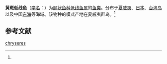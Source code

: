 {{Speciesbox
| name = 黄斑低线鱼
| status = 
| status_system = 
| image = 
| genus = Chrionema
| species = chryseres
| authority = (Gilbert, 1905)<ref name='id7978'>{{cite web| url =http://www.bioinfo.cn/db05/BjdwSpecies.php?action=view&id=7978| title =黄斑低线鱼| work =《中国动物物种编目数据库》| publisher =中国科学院微生物研究所| author =中国科学院动物研究所| accessdate =2009-04-16| deadurl =yes| archiveurl =https://web.archive.org/web/20131203122335/http://www.bioinfo.cn/db05/BjdwSpecies.php?action=view| archivedate =2013-12-03}}</ref>
}}

'''黄斑低线鱼'''（[[学名|学名]]：{{lang|la|''Chrionema chryseres''}}）为[[鲬状鱼科|鲬状鱼科]][[低线鱼属|低线鱼属]]的[[鱼类|鱼类]]。分布于[[夏威夷|夏威夷]]、[[日本|日本]]、[[台湾岛|台湾岛]]以及中国[[东海|东海]]等海域。该物种的模式产地在夏威夷群岛。<ref name='id7978'/>

== 参考文献 ==
{{reflist}}

{{Wikispecies|Chrionema chryseres}}
{{Taxonbar|from=Q2651055}}

[[Category:低线鱼属|chryseres]]


{{鱸形目小作品}}